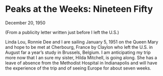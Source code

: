 # Peaks at the Weeks: Nineteen Fifty

December 20, 1950

(From a publicity letter written just before I left the U.S.)

Linda Lou, Ronnie Dee and I are sailing January 5, 1951 on the Queen Mary and hope to be met at Cherbourg, France by Claylon who left the U.S. in August far a year's study in Brussels, Belgium. I am anticipating my trip more now that I an sure my sister, Hilda Mitchell, is going along. She has a leave of absence from the Methodist Hospital in Indianapolis and will have the experience of the trip and of seeing Europe for about seven weeks.